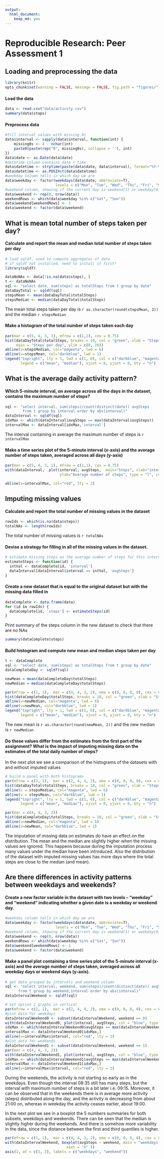 ```yaml
---
output:
  html_document:
    keep_md: yes
---
```

Reproducible Research: Peer Assessment 1
========================================  


## Loading and preprocessing the data
```r
library(knitr)
opts_chunk$set(warning = FALSE, message = FALSE, fig.path = "figures/")

```
  
#### Load the data
```r
data <- read.csv("data/activity.csv")
summary(data$steps)
```
  
#### Preprocess data
```r
#fill interval values with missing 0s 
data$interval <- sapply(data$interval, function(int) {
    missing0s <- 4 - nchar(int)
    paste0(paste(rep("0", missing0s), collapse = ''), int)
})
data$date <- as.Date(data$date)
#datetime column contains date + time
data$datetime <- strptime(paste(data$date, data$interval), format="%Y-%m-%d %H%M")
data$datetime <- as.POSIXct(data$datetime)
#weekday column tells in which day we are
data$weekday <- factor(weekdays(data$date, abbreviate=T), 
                       levels = c("Mon", "Tue", "Wed", "Thu", "Fri", "Sat", "Sun"))
#weekend column, showing if the current day is weekend(1) or weekday(0) 
data$weekend <- rep(0, nrow(data))
weekendRows <- which(data$weekday %in% c("Sat", "Sun"))
data$weekend[weekendRows] <- 1
data$weekend <- factor(data$weekend)
```
  
## What is mean total number of steps taken per day?

#### Calculate and report the mean and median total number of steps taken per day
```r
# load sqldf, used to compute aggregates of data
# if sqldf not installed, need to install it first!
library(sqldf)
```
```r
dataNoNAs <- data[!is.na(data$steps), ]
t <- dataNoNAs
sql <- "select date, sum(steps) as totalSteps from t group by date" 
dataDayTotal <- sqldf(sql)
stepsMean <- mean(dataDayTotal$totalSteps)
stepsMedian <- median(dataDayTotal$totalSteps)
```
  The mean total steps taken per day is `r as.character(round(stepsMean, 2))` and the median `r stepsMedian`

#### Make a histogram of the total number of steps taken each day
```r
par(mar = c(5, 4, 3, 1), mfrow = c(1,1), cex = 0.75)
hist(dataDayTotal$totalSteps, breaks = 10, col = "green", xlab = "Steps", 
     main = "Steps per day", ylim = c(0, 20))
abline(v=stepsMedian, col="magenta", lwd = 6)
abline(v=stepsMean, col="darkblue", lwd = 1)
legend("topright", lty = 1, lwd = c(1, 6), col = c("darkblue", "magenta"), 
       legend = c("mean", "median"), xjust = 0, yjust = 0, bty = "n")
```
  
## What is the average daily activity pattern?
#### Which 5-minute interval, on average across all the days in the dataset, contains the maximum number of steps?
```r
sql <- "select interval, sum(steps)/count(distinct(date)) avgSteps 
        from t group by interval order by abs(interval)"
dataInterval <- sqldf(sql)
idxMax <- which(dataInterval$avgSteps == max(dataInterval$avgSteps))
intervalMax <- dataInterval[idxMax,'interval']
```
  The interval containing in average the maximum number of steps is  `r intervalMax`
  
#### Make a time series plot of the 5-minute interval (x-axis) and the average number of steps taken, averaged across all days (y-axis)
```r
par(mar = c(5, 4, 3, 1), mfrow = c(1,1), cex = 0.75)
with(dataInterval,  plot(interval, avgSteps,  main="Steps", xlab="interval", 
                         ylab="Average number of steps", type = "l", col = "blue"))

abline(v=intervalMax, col="red", lty = 2)
```
  
## Imputing missing values

#### Calculate and report the total number of missing values in the dataset
```r
rowIds <- which(is.na(data$steps))
totalNAs <- length(rowIds)
```
  The total number of missing values is `r totalNAs`  
  
#### Devise a strategy for filling in all of the missing values in the dataset.
```r
# estimate missing steps as the average number of steps for this interval
estimateSteps <- function(id) {
  intVal <- dataComplete[id, 'interval']
  dataInterval[dataInterval$interval == intVal, 'avgSteps']
}
```
  
#### Create a new dataset that is equal to the original dataset but with the missing data filled in
```r
dataComplete <- data.frame(data)
for (id in rowIds) {
  dataComplete[id, 'steps'] <- estimateSteps(id)
}
```
  
  Print summary of the steps column in the new dataset to check that there are no NAs
```r
summary(dataComplete$steps)
```
  
#### Build histogram and compute new mean and median steps taken per day
```r
t <- dataComplete
sql <- "select date, sum(steps) as totalSteps from t group by date" 
dataCompleteDay <- sqldf(sql)

newMean = mean(dataCompleteDay$totalSteps)
newMedian = median(dataCompleteDay$totalSteps)

par(mfrow = c(1, 1),  mar = c(4, 4, 3, 2), oma = c(0, 0, 0, 0), cex = 0.75)
hist(dataCompleteDay$totalSteps, breaks = 10, col = "green", xlab = "Steps", main = "Imputing missing values", ylim = c(0, 25))
abline(v=newMedian, col="magenta", lwd = 6)
abline(v=newMean, col="darkblue", lwd = 1)
legend("topright", lty = 1, lwd = c(1, 6), col = c("darkblue", "magenta"), 
       legend = c("mean", "median"), xjust = 0, yjust = 0, bty = "n")
```

  The new mean is `r as.character(round(newMean, 2))` and the new median is `r newMedian`
  
#### Do these values differ from the estimates from the first part of the assignment? What is the impact of imputing missing data on the estimates of the total daily number of steps?

  In the next plot we see a comparison of the histograms of the datasets with and without imputed values
```r
# build a panel with both histograms
par(mfrow = c(2, 1),  mar = c(2, 4, 4, 2), oma = c(0, 0, 0, 0), cex = 0.75) #mar = c(3, 3, 3, 1),
hist(dataDayTotal$totalSteps, breaks = 10, col = "green", xlab = "Steps per day", main = "Ignoring missing values", ylim = c(0, 25))
abline(v = stepsMedian, col="magenta", lwd = 6)
abline(v = stepsMean, col="darkblue", lwd = 1)
legend("topright", lty = 1, lwd = c(1, 6), col = c("darkblue", "magenta"), 
       legend = c("mean", "median"), xjust = 0, yjust = 0, bty = "n")

par(mar = c(4, 4, 3, 2))
hist(dataCompleteDay$totalSteps, breaks = 10, col = "green", xlab = "Steps per day", main = "Imputing missing values", ylim = c(0, 25 ))
abline(v=newMedian, col="magenta", lwd = 6)
abline(v=newMean, col="darkblue", lwd = 1)
```

  The imputation of missing data on estimates do have an effect on the distribution. The mean and the median are slightly higher when the missing values are ignored. This happens because during the imputation process many values under the median have been introduced.  Also the distribution of the dataset with imputed missing values has more days where the total steps are close to the median (and mean).
  
## Are there differences in activity patterns between weekdays and weekends?

#### Create a new factor variable in the dataset with two levels – “weekday” and “weekend” indicating whether a given date is a weekday or weekend day.
```r
#weekday column tells in which day we are
data$weekday <- factor(weekdays(data$date, abbreviate=T), 
                       levels = c("Mon", "Tue", "Wed", "Thu", "Fri", "Sat", "Sun"))
#weekend column, showing if the current day is weekend(1) or weekday(0) 
data$weekend <- rep(0, nrow(data))
weekendRows <- which(data$weekday %in% c("Sat", "Sun"))
data$weekend[weekendRows] <- 1
data$weekend <- factor(data$weekend)
```
  
#### Make a panel plot containing a time series plot of the 5-minute interval (x-axis) and the average number of steps taken, averaged across all weekday days or weekend days (y-axis).
```r
# get data grouped by intervals and weekend column
sql <- "select interval, weekend, sum(steps)/count(distinct(date)) avgSteps 
      from t group by weekend,interval order by abs(interval)" 
dataIntervalWeekend <- sqldf(sql)

# set option 2 graphs in vertical
par(mfrow = c(2, 1),  mar = c(2, 4, 4, 2), oma = c(0, 0, 0, 0), cex = 0.75)
#plot data for weekdays
dataIntervalWeekend0 <- subset(dataIntervalWeekend, weekend == 0)
with(dataIntervalWeekend0, plot(interval, avgSteps, col = "blue", type = "l", lwd = 2, main= "weekdays", ylab = "Number of steps", xlab = ""))
idxMax <- which(dataIntervalWeekend0$avgSteps == max(dataIntervalWeekend0$avgSteps))
intervalMax <- dataIntervalWeekend0[idxMax,]
abline(v=intervalMax$interval, col="red", lty = 2)
#plot data for weekends
dataIntervalWeekend1 <- subset(dataIntervalWeekend, weekend == 1)
par(mar = c(4, 4, 3, 2))
with(dataIntervalWeekend1, plot(interval, avgSteps, col = "blue", type = "l", lwd = 2, main = "weekend", ylab = "Number of steps", xlab = "Interval", mar = c(4, 5, 2, 1)))
idxMax <- which(dataIntervalWeekend1$avgSteps == max(dataIntervalWeekend1$avgSteps))
intervalMax <- dataIntervalWeekend1[idxMax,]
abline(v=intervalMax$interval, col="red", lty = 2)
```

  During the weekends, the activity is not starting so early as in the weekdays. Even though the interval 08:35 still has many steps, but the interval with maximum number of steps is a bit later i.e. 09:15. Moreover, it can be observed that in the weekends there is in average more activity (steps) distributed along the day, and the activity is decreasing from about 21:00 on, whereas in weekday the activity ceases earlier, about 19:00.

  In the next plot we see in a boxplot the 5 numbers summaries for both subsets, weekdays and weekends. There can be seen that the median is slightly higher during the weekends. And there is somehow more variability in the data, since the distance between the first and third quantiles is higher.
```r
par(mfrow = c(1, 1),  mar = c(4, 4, 3, 2), oma = c(0, 0, 0, 0), cex = 0.75)
with(dataIntervalWeekend, boxplot(avgSteps ~ weekend, main = "weekdays vs weekend", 
                            xaxt = "n" ))
axis(1, at = c(1, 2), labels = c("weekdays", "weekend"))

```

